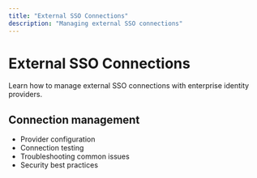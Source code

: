 ```yaml
---
title: "External SSO Connections"
description: "Managing external SSO connections"
---
```


# External SSO Connections

Learn how to manage external SSO connections with enterprise identity providers.

## Connection management

- Provider configuration
- Connection testing
- Troubleshooting common issues
- Security best practices
